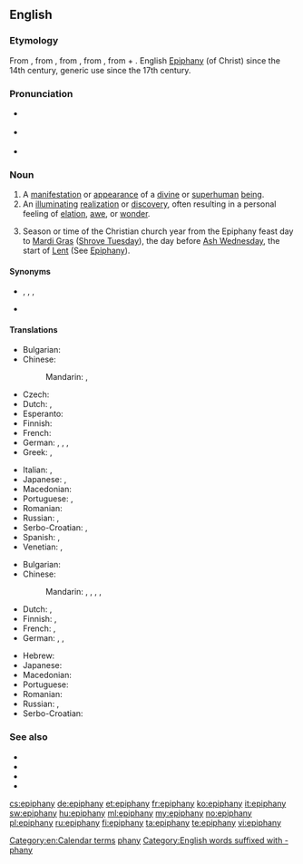 {{was wotd|2008|March|22}}
{{also|Epiphany}}
==English==

===Etymology===
From {{etyl|fro|en}} {{m|fro|epyphanie}}, from {{etyl|LL.|en}} {{m|la|epiphania}}, from {{etyl|grc|en}} {{m|grc|ἐπιφάνεια||manifestation, striking appearance}}, from {{m|grc|ἐπιφαίνω||I appear, display}}, from {{m|grc|ἐπί||upon}} + {{m|grc|φαίνω||I shine, appear}}. English [[Epiphany]] (of Christ) since the 14th century, generic use since the 17th century.

===Pronunciation===
* {{a|RP}} {{IPA|/ɪˈpɪf.ə.ni/|/ɛˈpɪf.ə.ni/|lang=en}}
* {{a|US}} {{IPA|/ɪˈpɪf.ə.ni/|/ɨˈpɪf.ə.ni/|lang=en}}
* {{audio|en-us-epiphany.ogg|Audio (US)|lang=en}}

===Noun===
{{en-noun|epiphanies}}

# A [[manifestation]] or [[appearance]] of a [[divine]] or [[superhuman]] [[being]].
# An [[illuminating]] [[realization]] or [[discovery]], often resulting in a personal feeling of [[elation]], [[awe]], or [[wonder]].
# {{lb|en|Christianity}} Season or time of the Christian church year from the Epiphany feast day to [[Mardi Gras]] ([[Shrove Tuesday]]), the day before [[Ash Wednesday]], the start of [[Lent]] (See [[Epiphany]]).

====Synonyms====
* {{sense|illuminating realization or discovery}} {{l|en|aha moment}}, {{l|en|enlightenment}}, {{l|en|nirvana}}, {{l|en|satori}}
* {{sense|manifestation of a deity}} {{l|en|theophany}}

====Translations====
{{trans-top|manifestation or appearance of a divine or superhuman being}}
* Bulgarian: {{t|bg|богоявление|n|tr=bogojavlénie|sc=Cyrl}}
* Chinese:
*: Mandarin: {{t+|cmn|主顯節|sc=Hani}}, {{t+|cmn|主显节|tr=Zhǔxiǎnjié|sc=Hani}}
* Czech: {{t|cs|zjevení|n}}
* Dutch: {{t+|nl|verschijning}}, {{t+|nl|openbaring}}
* Esperanto: {{t|eo|epifanio}}
* Finnish: {{t+|fi|ilmestys}}
* French: {{t+|fr|apparition|f}}
* German: {{t+|de|Erscheinung|f}}, {{t+|de|Offenbarung|f}}, {{t|de|Manifestation|f}}, {{t+|de|Epiphanie|f}}
* Greek: {{t+|el|επιφάνεια}}, {{t+|el|θεοφάνεια}}
{{trans-mid}}
* Italian: {{t+|it|epifania|f}}, {{t|it|Epifania|f}}
* Japanese: {{t|ja|エピファニー|tr=Epifanī|sc=Jpan}}, {{t|ja|公現祭|tr=こうげんさい, Kōgensai|sc=Jpan}}
* Macedonian: {{t|mk|богојавление|n|tr=bogojavlénie|sc=Cyrl}}
* Portuguese: {{t+|pt|epifania|f}}, {{t+|pt|manifestação|f}}
* Romanian: {{t|ro|epifanie|n}}
* Russian: {{t+|ru|явле́ние|n}}, {{t+|ru|богоявле́ние|f}}
* Serbo-Croatian: {{t+|sh|epifànija|f}}, {{t|sh|bogojávljēnje|n}}
* Spanish: {{t+|es|epifanía|f}}, {{t+|es|manifestación|f}}
* Venetian: {{t+|vec|Pifanìa|f}}, {{t|vec|Pefanìa|f}}
{{trans-bottom}}

{{trans-top|illuminating realization or discovery}}
* Bulgarian: {{t|bg|проглеждане|n}}
* Chinese:
*: Mandarin: {{t+|cmn|頓悟|sc=Hani}}, {{t+|cmn|顿悟|tr=dùnwù|sc=Hani}}, {{t+|cmn|洞察|tr=dòngchá|sc=Hani}}, {{t+|cmn|領悟|sc=Hani}}, {{t+|cmn|领悟|tr=lǐngwù|sc=Hani}}
* Dutch: {{t+|nl|epifanie}}, {{t+|nl|ingeving|n}}
* Finnish: {{t|fi|ahaa-elämys}}, {{t+|fi|valaistus}}
* French: {{t+|fr|illumination}}, {{t+|fr|révélation|f}}
* German: {{t|de|Erleuchtung|f}}, {{t|de|Heureka-Moment|m}}, {{t+|de|Aha-Erlebnis|n}}
{{trans-mid}}
* Hebrew: {{t+|he|הֶאָרָה|f|tr=heará}}
* Japanese: {{t+|ja|洞察|tr=どうさつ, dōsatsu|sc=Jpan}}
* Macedonian: {{t|mk|прогледување|n|tr=progledúvanje|sc=Cyrl}}
* Portuguese: {{t+|pt|epifania|f}}
* Romanian: {{t|ro|epifanie|n}}
* Russian: {{t+|ru|прозре́ние|n}}, {{t+|ru|озаре́ние|n}}
* Serbo-Croatian: {{t+|sh|epifànija|f}}
{{trans-bottom}}

{{trans-top|(Christianity) time of the Christian church year}}
{{trans-mid}}
{{trans-bottom}}

===See also===
* {{l|en|Advent}}
* {{l|en|Christmas}}
* {{l|en|eureka}}
* {{l|en|Twelve Days of Christmas}}

[[Category:en:Calendar terms]]
[[Category:English words prefixed with epi-|phany]]
[[Category:English words suffixed with -phany]]

[[cs:epiphany]]
[[de:epiphany]]
[[et:epiphany]]
[[fr:epiphany]]
[[ko:epiphany]]
[[it:epiphany]]
[[sw:epiphany]]
[[hu:epiphany]]
[[ml:epiphany]]
[[my:epiphany]]
[[no:epiphany]]
[[pl:epiphany]]
[[ru:epiphany]]
[[fi:epiphany]]
[[ta:epiphany]]
[[te:epiphany]]
[[vi:epiphany]]